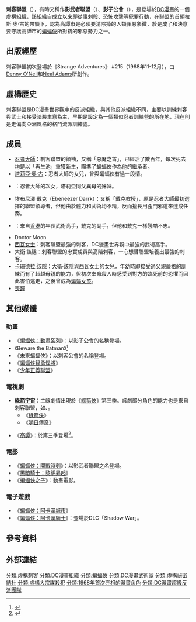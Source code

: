 {{noteTA
|G1=美国漫画
|G2=Movie
|T=zh-tw:刺客聯盟 (DC漫畫);zh-hk:刺客聯盟;zh-cn:刺客联盟;
}}
{{Other uses|subject=DC漫畫中的組織|other=2008年動作電影|刺客聯盟 (電影)}}
{{Infobox comics organization <!--Wikipedia:WikiProject Comics-->
|name= 刺客聯盟<br />League of Assassins
|image= 
|imagesize= 
|caption=
|publisher=[[DC漫畫|DC漫畫]]
|debut=《Strange Adventures》 #215 <br />（1968年11-12月）
|creators=[[Denny_O'Neil|Denny O'Neil]]<br>[[Neal_Adams|Neal Adams]]
|type=暗殺/恐怖攻擊/雇傭兵
|business=
|organisation=
|organization=y
|base=
|owners=[[忍者大師|忍者大師]]<br>[[塔莉亞·奧·古|塔莉亞·奧·古]]<br>[[Nyssa_Raatko|Nyssa Raatko]]<br>[[喪鐘_(漫畫)|喪鐘]]<br>[[梅林_(DC漫畫)|梅林]]
|employees=[[班恩_(漫畫)|班恩]]<br>[[西瓦女士|西瓦女士]]<br>[[銅虎|銅虎]]<br>[[Sensei_(DC_Comics)|Sensei]]<br>[[Professor_Ojo|Professor Ojo]]<br>[[Doctor_Darrk|Ebeneezer Darrk]]<br>[[Hook_(comics)|Hook]]<br>[[大衛·該隱|大衛·該隱]]<br>[[卡珊德拉·該隱|卡珊德拉·該隱]]<br/>[[Mad_Dog_(DC_Comics)|The Mad Dog]]<br>[[Alpha_(DC_Comics)|Alpha]]<br>[[Onyx_(comics)|Onyx]]<br>[[傑森·托特|紅頭罩]]
|fullroster=
|cat=
|subcat=DC Comics
|sortkey=League of Assassins
|}}
'''刺客聯盟'''（{{lang-en|'''League of Assassins'''}}），有時又稱作'''影武者聯盟'''（{{lang-en|'''League of Shadows'''}}）、'''影子公會'''（{{lang-en|'''Society of Shadows'''}}），是登場於[[DC漫畫|DC漫畫]]的一個虛構組織，該組織自成立以來即從事刺殺、恐怖攻擊等犯罪行動，在聯盟的首領拉斯·奧·古的帶領下，認為高譚市是必須要清除掉的人類罪惡象徵，於是成了和決意要守護高譚市的[[蝙蝠俠|蝙蝠俠]]所對抗的邪惡勢力之一。

== 出版經歷 ==
刺客聯盟初次登場於《Strange Adventures》 #215（1968年11-12月），由[[Denny_O'Neil|Denny O'Neil]]和[[Neal_Adams|Neal Adams]]所創作。

== 虛構歷史 ==
刺客聯盟是DC漫畫世界觀中的反派組織，與其他反派組織不同，主要以訓練刺客與武士和接受暗殺生意為主，早期是設定為一個類似忍者訓練營的所在地，現在則是走偏向亞洲風格的格鬥流派訓練處。

== 成員 ==
*[[忍者大師|忍者大師]]：刺客聯盟的領袖，又稱「惡魔之首」，已經活了數百年，每次死去均是以「再生池」重獲新生，瞄準了蝙蝠俠作為他的繼承者。
*[[塔莉亞·奧·古|塔莉亞·奧·古]]：忍者大師的女兒，曾與蝙蝠俠有過一段情。
*{{link-en|妮莎·蘭科|Nyssa Raatko}}：忍者大師的次女，塔莉亞同父異母的妹妹。
*埃布尼澤·戴克（Ebeneezer Darrk）：又稱「戴克教授」，原是忍者大師最初選擇的聯盟領導者，但他由於體力和武術均不精，反而擅長用歪門邪道來達成任務。
*{{link-en|先生 (DC漫畫)|Sensei (DC Comics)|先生}}：來自[[香港|香港]]的年長武術高手，戴克的副手，但他和戴克一樣殘酷不忠。
*Doctor Moon
*[[西瓦女士|西瓦女士]]：刺客聯盟最強的刺客，DC漫畫世界觀中最強的武術高手。
*大衛·該隱：刺客聯盟的忠實成員與高階刺客，一心想替聯盟培養出最強的刺客。
*[[卡珊德拉·該隱|卡珊德拉·該隱]]：大衛·該隱與西瓦女士的女兒，年幼時即接受過父親嚴格的訓練而有了超越母親的能力，但初次奉命殺人時感受到對方的臨死前的恐懼而因此害怕逃走，之後曾成為[[蝙蝠女孩|蝙蝠女孩]]。
*[[喪鐘_(漫畫)|喪鐘]]

== 其他媒體 ==
===動畫===
*《[[蝙蝠俠：動畫系列|蝙蝠俠：動畫系列]]》：以影子公會的名稱登場。
*《Beware the Batman》<ref>{{cite web|url=http://www.usatoday.com/story/life/2013/07/12/beware-the-batman-animated-series/2513533/|title='Beware' of new villains in new Batman cartoon|publisher=|accessdate=2017-04-01|archive-date=2019-04-07|archive-url=https://web.archive.org/web/20190407233101/https://www.usatoday.com/story/life/2013/07/12/beware-the-batman-animated-series/2513533/|dead-url=no}}</ref>
*《未來蝙蝠俠》：以刺客公會的名稱登場。
*《[[蝙蝠俠智勇悍將|蝙蝠俠智勇悍將]]》
*《[[少年正義聯盟_(動畫)|少年正義聯盟]]》

===電視劇===
*'''[[綠箭宇宙|綠箭宇宙]]'''：主線劇情出現於《[[綠箭俠_(電視劇)|綠箭俠]]》第三季。該劇部分角色的能力也是來自刺客聯盟，如{{link-en|莎拉·蘭斯|Sara Lance}}、{{link-en|達米爾·達克|Damien Darhk}}。
**《[[綠箭俠_(電視劇)|綠箭俠]]》
**《[[明日傳奇|明日傳奇]]》

*《[[哥谭_(电视剧)|高譚]]》：於第三季登場<ref>{{cite web|last=Webb Mitovich|first=Matt|title=Gotham Casts Big Bad Ra's al Ghul With Deep Space Nine's Alexander Siddig|url=http://tvline.com/2017/03/02/gotham-ras-al-ghul-season-3-alexander-siddig/|publisher=TV Line|date=March 2, 2017|accessdate=2017-04-01|archive-date=2017-04-16|archive-url=https://web.archive.org/web/20170416202535/https://tvline.com/2017/03/02/gotham-ras-al-ghul-season-3-alexander-siddig/|dead-url=no}}</ref>。

===電影===
*《[[蝙蝠俠：開戰時刻|蝙蝠俠：開戰時刻]]》：以影武者聯盟之名登場。
*《[[黑暗騎士：黎明昇起|黑暗騎士：黎明昇起]]》
*《[[蝙蝠俠之子|蝙蝠俠之子]]》：動畫電影。

===電子遊戲===
*《[[蝙蝠俠：阿卡漢城市|蝙蝠俠：阿卡漢城市]]》
*《[[蝙蝠俠：阿卡漢騎士|蝙蝠俠：阿卡漢騎士]]》：登場於DLC「Shadow War」。

==參考資料==
{{REFLIST}}

==外部連結==

{{蝙蝠俠登場角色}}
{{綠箭俠}}

[[分類:虛構刺客|分類:虛構刺客]]
[[分類:DC漫畫組織|分類:DC漫畫組織]]
[[分類:蝙蝠俠|分類:蝙蝠俠]]
[[分類:DC漫畫武術家|分類:DC漫畫武術家]]
[[分類:虛構祕密結社|分類:虛構祕密結社]]
[[分類:虛構大宗謀殺犯|分類:虛構大宗謀殺犯]]
[[分類:1968年首次亮相的漫畫角色|分類:1968年首次亮相的漫畫角色]]
[[分類:DC漫畫超級反派團隊|分類:DC漫畫超級反派團隊]]